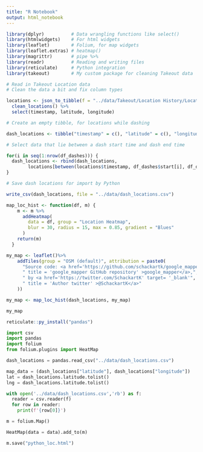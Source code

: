 ```yaml
---
title: "R Notebook"
output: html_notebook
---
```


```r
library(dplyr)          # Data wrangling functions like select()
library(htmlwidgets)    # For html widgets
library(leaflet)        # Folium, for map widgets
library(leaflet.extras) # heatmap()
library(magrittr)       # pipe %>% 
library(readr)          # Reading and writing files
library(reticulate)     # Python integration
library(takeout)        # My custom package for cleaning Takeout data

# Read in Takeout Location data
# Clean the data a bit and fix column types

locations <- json_to_tibble(f = "../data/Takeout/Location History/Location History.json") %>%
  clean_locations() %>%
  select(timestamp, latitude, longitude)

# Create an empty tibble, for locations while dashing

dash_locations <- tibble("timestamp" = c(), "latitude" = c(), "longitude" = c())

# Select data that lie between a dash start time and dash end time

for(i in seq(1:nrow(df_dashes))) {
  dash_locations <- rbind(dash_locations,
        locations[between(locations$timestamp, df_dashes$start[i], df_dashes$end[i]),])
}

# Save dash locations for import by Python

write_csv(dash_locations, file = "../data/dash_locations.csv")
```

```r
map_loc_hist <- function(df, m) {
    m <- m %>%
      addHeatmap(
        data = df, group = "Location Heatmap",
        blur = 30, radius = 15, max = 0.85, gradient = "Blues"
      )
    return(m)
  }
```


```r
my_map <- leaflet()%>%
    addTiles(group = "OSM (default)", attribution = paste0(
      "Source code: <a href='https://github.com/schackartk/google_mapper' target= '_blank'",
      " title = 'google_mapper GitHub repository' >google_mapper</a>,",
      " by <a href='https://twitter.com/SchackartK' target= '_blank'",
      " title = 'Author twitter' >@SchackartK</a>"
    ))

my_map <- map_loc_hist(dash_locations, my_map)

my_map
```


```r
reticulate::py_install("pandas")

```

```python
import csv
import pandas
import folium
from folium.plugins import HeatMap

dash_locations = pandas.read_csv("../data/dash_locations.csv")

map_data = (dash_locations["latitude"], dash_locations["longitude"])
lat = dash_locations.latitude.tolist()
lng = dash_locations.latitude.tolist()

with open('../data/dash_locations.csv','rb') as f:
  reader = csv.reader(f)
  for row in reader:
    print(f'{row[0]}')

m = folium.Map()

HeatMap(data = data).add_to(m)

m.save("python_loc.html")
```


